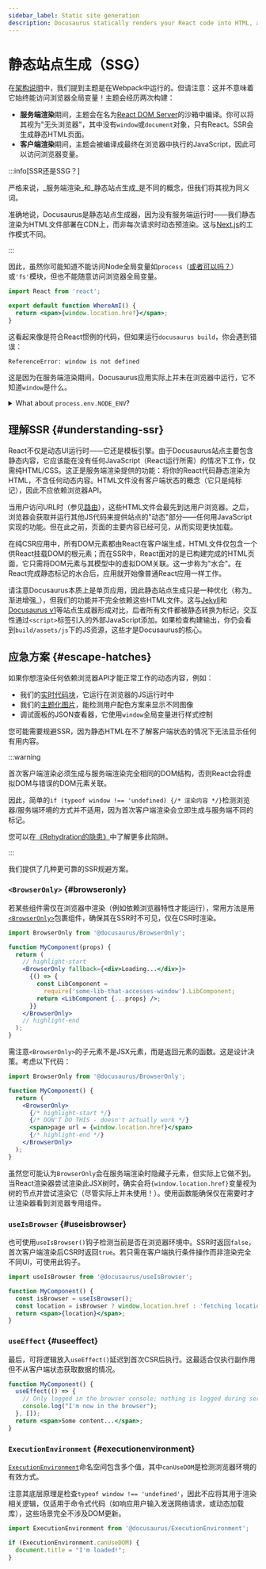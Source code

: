 ```yaml
---
sidebar_label: Static site generation
description: Docusaurus statically renders your React code into HTML, allowing faster load speed and better SEO.
---
```


# 静态站点生成（SSG）

在[架构说明](architecture.mdx)中，我们提到主题是在Webpack中运行的。但请注意：这并不意味着它始终能访问浏览器全局变量！主题会经历两次构建：

- **服务端渲染**期间，主题会在名为[React DOM Server](https://reactjs.org/docs/react-dom-server.html)的沙箱中编译。你可以将其视为"无头浏览器"，其中没有`window`或`document`对象，只有React。SSR会生成静态HTML页面。
- **客户端渲染**期间，主题会被编译成最终在浏览器中执行的JavaScript，因此可以访问浏览器变量。

:::info[SSR还是SSG？]

严格来说，_服务端渲染_和_静态站点生成_是不同的概念，但我们将其视为同义词。

准确地说，Docusaurus是静态站点生成器，因为没有服务端运行时——我们静态渲染为HTML文件部署在CDN上，而非每次请求时动态预渲染。这与[Next.js](https://nextjs.org/)的工作模式不同。

:::

因此，虽然你可能知道不能访问Node全局变量如`process`（[或者可以吗？](#node-env)）或`'fs'`模块，但也不能随意访问浏览器全局变量。

```jsx
import React from 'react';

export default function WhereAmI() {
  return <span>{window.location.href}</span>;
}
```

这看起来像是符合React惯例的代码，但如果运行`docusaurus build`，你会遇到错误：

```
ReferenceError: window is not defined
```

这是因为在服务端渲染期间，Docusaurus应用实际上并未在浏览器中运行，它不知道`window`是什么。

<details id="node-env">
<summary>What about <code>process.env.NODE_ENV</code>?</summary>

One exception to the "no Node globals" rule is `process.env.NODE_ENV`. In fact, you can use it in React, because Webpack injects this variable as a global:

```jsx
import React from 'react';

export default function expensiveComp() {
  if (process.env.NODE_ENV === 'development') {
    return <>This component is not shown in development</>;
  }
  const res = someExpensiveOperationThatLastsALongTime();
  return <>{res}</>;
}
```

During Webpack build, the `process.env.NODE_ENV` will be replaced with the value, either `'development'` or `'production'`. You will then get different build results after dead code elimination:


<Tabs>
<TabItem value="Development">

```diff
import React from 'react';

export default function expensiveComp() {
  // highlight-next-line
  if ('development' === 'development') {
+   return <>This component is not shown in development</>;
  }
- const res = someExpensiveOperationThatLastsALongTime();
- return <>{res}</>;
}
```

</TabItem>
<TabItem value="Production">

```diff
import React from 'react';

export default function expensiveComp() {
  // highlight-next-line
- if ('production' === 'development') {
-   return <>This component is not shown in development</>;
- }
+ const res = someExpensiveOperationThatLastsALongTime();
+ return <>{res}</>;
}
```

</TabItem>
</Tabs>
</details>

## 理解SSR {#understanding-ssr}

React不仅是动态UI运行时——它还是模板引擎。由于Docusaurus站点主要包含静态内容，它应该能在没有任何JavaScript（React运行所需）的情况下工作，仅需纯HTML/CSS。这正是服务端渲染提供的功能：将你的React代码静态渲染为HTML，不含任何动态内容。HTML文件没有客户端状态的概念（它只是纯标记），因此不应依赖浏览器API。

当用户访问URL时（参见[路由](routing.mdx)），这些HTML文件会最先到达用户浏览器。之后，浏览器会获取并运行其他JS代码来提供站点的"动态"部分——任何用JavaScript实现的功能。但在此之前，页面的主要内容已经可见，从而实现更快加载。

在纯CSR应用中，所有DOM元素都由React在客户端生成，HTML文件仅包含一个供React挂载DOM的根元素；而在SSR中，React面对的是已构建完成的HTML页面，它只需将DOM元素与其模型中的虚拟DOM关联。这一步称为"水合"。在React完成静态标记的水合后，应用就开始像普通React应用一样工作。

请注意Docusaurus本质上是单页应用，因此静态站点生成只是一种优化（称为_渐进增强_），但我们的功能并不完全依赖这些HTML文件。这与[Jekyll](https://jekyllrb.com/)和[Docusaurus v1](https://v1.docusaurus.io/)等站点生成器形成对比，后者所有文件都被静态转换为标记，交互性通过`<script>`标签引入的外部JavaScript添加。如果检查构建输出，你仍会看到`build/assets/js`下的JS资源，这些才是Docusaurus的核心。

## 应急方案 {#escape-hatches}

如果你想渲染任何依赖浏览器API才能正常工作的动态内容，例如：

- 我们的[实时代码块](../guides/markdown-features/markdown-features-code-blocks.mdx#interactive-code-editor)，它运行在浏览器的JS运行时中
- 我们的[主题化图片](../guides/markdown-features/markdown-features-assets.mdx#themed-images)，能检测用户配色方案来显示不同图像
- 调试面板的JSON查看器，它使用`window`全局变量进行样式控制

您可能需要规避SSR，因为静态HTML在不了解客户端状态的情况下无法显示任何有用内容。

:::warning

首次客户端渲染必须生成与服务端渲染完全相同的DOM结构，否则React会将虚拟DOM与错误的DOM元素关联。

因此，简单的`if (typeof window !== 'undefined) {/* 渲染内容 */}`检测浏览器/服务端环境的方式并不适用，因为首次客户端渲染会立即生成与服务端不同的标记。

您可以在[《Rehydration的隐患》](https://www.joshwcomeau.com/react/the-perils-of-rehydration/)中了解更多此陷阱。

:::

我们提供了几种更可靠的SSR规避方案。

### `<BrowserOnly>` {#browseronly}

若某些组件需仅在浏览器中渲染（例如依赖浏览器特性才能运行），常用方法是用[`<BrowserOnly>`](../docusaurus-core.mdx#browseronly)包裹组件，确保其在SSR时不可见，仅在CSR时渲染。

```jsx
import BrowserOnly from '@docusaurus/BrowserOnly';

function MyComponent(props) {
  return (
    // highlight-start
    <BrowserOnly fallback={<div>Loading...</div>}>
      {() => {
        const LibComponent =
          require('some-lib-that-accesses-window').LibComponent;
        return <LibComponent {...props} />;
      }}
    </BrowserOnly>
    // highlight-end
  );
}
```

需注意`<BrowserOnly>`的子元素不是JSX元素，而是返回元素的函数。这是设计决策。考虑以下代码：

```jsx
import BrowserOnly from '@docusaurus/BrowserOnly';

function MyComponent() {
  return (
    <BrowserOnly>
      {/* highlight-start */}
      {/* DON'T DO THIS - doesn't actually work */}
      <span>page url = {window.location.href}</span>
      {/* highlight-end */}
    </BrowserOnly>
  );
}
```

虽然您可能认为`BrowserOnly`会在服务端渲染时隐藏子元素，但实际上它做不到。当React渲染器尝试渲染此JSX树时，确实会将`{window.location.href}`变量视为树的节点并尝试渲染它（尽管实际上并未使用！）。使用函数能确保仅在需要时才让渲染器看到浏览器专用组件。

### `useIsBrowser` {#useisbrowser}

也可使用`useIsBrowser()`钩子检测当前是否在浏览器环境中。SSR时返回`false`，首次客户端渲染后CSR时返回`true`。若只需在客户端执行条件操作而非渲染完全不同UI，可使用此钩子。

```jsx
import useIsBrowser from '@docusaurus/useIsBrowser';

function MyComponent() {
  const isBrowser = useIsBrowser();
  const location = isBrowser ? window.location.href : 'fetching location...';
  return <span>{location}</span>;
}
```

### `useEffect` {#useeffect}

最后，可将逻辑放入`useEffect()`延迟到首次CSR后执行。这最适合仅执行副作用但不从客户端状态获取数据的情况。

```jsx
function MyComponent() {
  useEffect(() => {
    // Only logged in the browser console; nothing is logged during server-side rendering
    console.log("I'm now in the browser");
  }, []);
  return <span>Some content...</span>;
}
```

### `ExecutionEnvironment` {#executionenvironment}

[`ExecutionEnvironment`](../docusaurus-core.mdx#executionenvironment)命名空间包含多个值，其中`canUseDOM`是检测浏览器环境的有效方式。

注意其底层原理是检查`typeof window !== 'undefined'`，因此不应将其用于渲染相关逻辑，仅适用于命令式代码（如响应用户输入发送网络请求，或动态加载库），这些场景完全不涉及DOM更新。

```js title="a-client-module.js"
import ExecutionEnvironment from '@docusaurus/ExecutionEnvironment';

if (ExecutionEnvironment.canUseDOM) {
  document.title = "I'm loaded!";
}
```